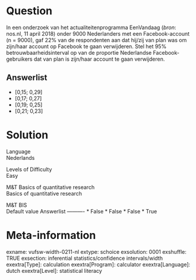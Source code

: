 Question
========
In een onderzoek van het actualiteitenprogramma EenVandaag (*bron*:
nos.nl, 11 april 2018) onder 9000 Nederlanders met een Facebook-account
(n = 9000), gaf 22% van de respondenten aan dat hij/zij van plan was om
zijn/haar account op Facebook te gaan verwijderen. Stel het 95%
betrouwbaarheidsinterval op van de proportie Nederlandse
Facebook-gebruikers dat van plan is zijn/haar account te gaan
verwijderen.

Answerlist
----------
* \[0,15; 0,29\]
* \[0,17; 0,27\]
* \[0,19; 0,25\]
* \[0,21; 0,23\]

Solution
========











Language  
Nederlands

Levels of Difficulty  
Easy

M&T Basics of quantitative research  
Basics of quantitative research

M&T BIS  
Default value
Answerlist
----------
* False
* False
* False
* True

Meta-information
================
exname: vufsw-width-0211-nl
extype: schoice
exsolution: 0001
exshuffle: TRUE
exsection: inferential statistics/confidence intervals/width
exextra[Type]: calculation
exextra[Program]: calculator
exextra[Language]: dutch
exextra[Level]: statistical literacy

